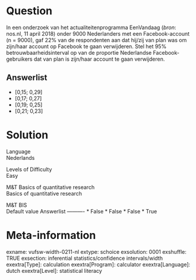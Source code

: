 Question
========
In een onderzoek van het actualiteitenprogramma EenVandaag (*bron*:
nos.nl, 11 april 2018) onder 9000 Nederlanders met een Facebook-account
(n = 9000), gaf 22% van de respondenten aan dat hij/zij van plan was om
zijn/haar account op Facebook te gaan verwijderen. Stel het 95%
betrouwbaarheidsinterval op van de proportie Nederlandse
Facebook-gebruikers dat van plan is zijn/haar account te gaan
verwijderen.

Answerlist
----------
* \[0,15; 0,29\]
* \[0,17; 0,27\]
* \[0,19; 0,25\]
* \[0,21; 0,23\]

Solution
========











Language  
Nederlands

Levels of Difficulty  
Easy

M&T Basics of quantitative research  
Basics of quantitative research

M&T BIS  
Default value
Answerlist
----------
* False
* False
* False
* True

Meta-information
================
exname: vufsw-width-0211-nl
extype: schoice
exsolution: 0001
exshuffle: TRUE
exsection: inferential statistics/confidence intervals/width
exextra[Type]: calculation
exextra[Program]: calculator
exextra[Language]: dutch
exextra[Level]: statistical literacy

